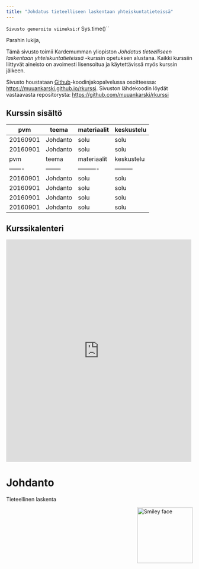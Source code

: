 ```yaml
---
title: "Johdatus tieteelliseen laskentaan yhteiskuntatieteissä"
---
```


`Sivusto generoitu viimeksi: `r Sys.time()``

Parahin lukija, 

Tämä sivusto toimii Kardemumman yliopiston *Johdatus tieteelliseen laskentaan yhteiskuntatieteissä* -kurssin opetuksen alustana. Kaikki kurssiin liittyvät aineisto on avoimesti lisensoitua ja käytettävissä myös kurssin jälkeen.

Sivusto houstataan [Github](https://github.com/)-koodinjakopalvelussa osoitteessa: <https://muuankarski.github.io/rkurssi>. Sivuston lähdekoodin löydät vastaavasta repositorysta: <https://github.com/muuankarski/rkurssi>

## Kurssin sisältö

| pvm      | teema     | materiaalit | keskustelu |
| -------  | --------  | ----------  | ---------  |
| 20160901 | Johdanto  | solu        | solu       |
| 20160901 | Johdanto  | solu        | solu       |
| pvm      | teema     | materiaalit | keskustelu |
| -------  | --------  | ----------  | ---------  |
| 20160901 | Johdanto  | solu        | solu       |
| 20160901 | Johdanto  | solu        | solu       |
| 20160901 | Johdanto  | solu        | solu       |
| 20160901 | Johdanto  | solu        | solu       |


## Kurssikalenteri


<iframe src="https://calendar.google.com/calendar/embed?mode=AGENDA&amp;height=600&amp;wkst=1&amp;bgcolor=%23FFFFFF&amp;src=rbarcmn1t5ci5endg3phndkc5c%40group.calendar.google.com&amp;color=%2323164E&amp;ctz=Europe%2FHelsinki" style="border-width:0" width="500" height="600" frameborder="0" scrolling="no"></iframe>

# Johdanto

Tieteellinen laskenta




<a href="https://www.r-project.org/">
<img src="https://www.r-project.org/logo/Rlogo.png" alt="Smiley face" style="float:right;width:150px;">
</a>